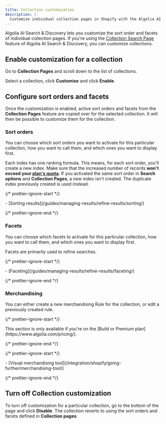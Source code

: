 ```yaml
---
title: Collection customization
description: |-
  Customize individual collection pages in Shopify with the Algolia AI Search & Discovery app.
---
```


Algolia AI Search & Discovery lets you customize the sort order and facets of individual collection pages.
If you're using the [Collection Search Page](/integration/shopify/advanced-customization/collection-search-page/)
feature of Algolia AI Search & Discovery, you can customize collections.

## Enable customization for a collection

Go to **Collection Pages** and scroll down to the list of collections.

Select a collection, click **Customise** and click **Enable**.

## Configure sort orders and facets

Once the customization is enabled, active sort orders and facets from the **Collection Pages** feature are copied over for the selected collection.
It will then be possible to customize them for the collection.

### Sort orders

You can choose which sort orders you want to activate for this particular collection, how you want to call them, and which ones you want to display first.

Each index has one ranking formula. This means, for each sort order, you'll create a new index.
Make sure that the increased number of records **won't exceed your [plan's quota](https://www.algolia.com/pricing/)**.
If you activated the same sort order in **Search options** and **Collection Pages**,
a new index isn't created. The duplicate index previously created is used instead.

{/* prettier-ignore-start */}

<Info>
  - [Sorting results](/guides/managing-results/refine-results/sorting/)
</Info>

{/* prettier-ignore-end */}

### Facets

You can choose which facets to activate for this particular collection, how you want to call them, and which ones you want to display first.

Facets are primarily used to refine searches.

{/* prettier-ignore-start */}

<Info>
  - [Faceting](/guides/managing-results/refine-results/faceting/)
</Info>

{/* prettier-ignore-end */}

### Merchandising

You can either create a new merchandising Rule for the collection, or edit a previously created rule.

{/* prettier-ignore-start */}

<Note>
  This section is only available if you're on the [Build or Premium plan](https://www.algolia.com/pricing/).
</Note>

{/* prettier-ignore-end */}

{/* prettier-ignore-start */}

<Info>
  - [Visual merchandising tool](/integration/shopify/going-further/merchandising-tool/)
</Info>

{/* prettier-ignore-end */}

## Turn off Collection customization

To turn off customization for a particular collection, go to the bottom of the page and click **Disable**.
The collection reverts to using the sort orders and facets defined in **Collection pages**.
